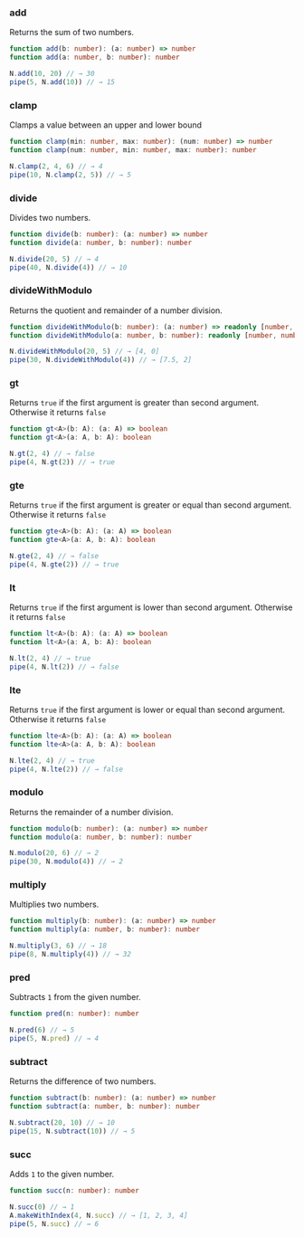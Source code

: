 ### add

Returns the sum of two numbers.


```ts
function add(b: number): (a: number) => number
function add(a: number, b: number): number
```

```ts
N.add(10, 20) // → 30
pipe(5, N.add(10)) // → 15
```

### clamp

Clamps a value between an upper and lower bound


```ts
function clamp(min: number, max: number): (num: number) => number
function clamp(num: number, min: number, max: number): number
```

```ts
N.clamp(2, 4, 6) // → 4
pipe(10, N.clamp(2, 5)) // → 5
```

### divide

Divides two numbers.


```ts
function divide(b: number): (a: number) => number
function divide(a: number, b: number): number
```

```ts
N.divide(20, 5) // → 4
pipe(40, N.divide(4)) // → 10
```

### divideWithModulo

Returns the quotient and remainder of a number division.


```ts
function divideWithModulo(b: number): (a: number) => readonly [number, number]
function divideWithModulo(a: number, b: number): readonly [number, number]
```

```ts
N.divideWithModulo(20, 5) // → [4, 0]
pipe(30, N.divideWithModulo(4)) // → [7.5, 2]
```

### gt

Returns `true` if the first argument is greater than second argument. Otherwise it returns `false`


```ts
function gt<A>(b: A): (a: A) => boolean
function gt<A>(a: A, b: A): boolean
```

```ts
N.gt(2, 4) // → false
pipe(4, N.gt(2)) // → true
```

### gte

Returns `true` if the first argument is greater or equal than second argument. Otherwise it returns `false`


```ts
function gte<A>(b: A): (a: A) => boolean
function gte<A>(a: A, b: A): boolean
```

```ts
N.gte(2, 4) // → false
pipe(4, N.gte(2)) // → true
```

### lt

Returns `true` if the first argument is lower than second argument. Otherwise it returns `false`


```ts
function lt<A>(b: A): (a: A) => boolean
function lt<A>(a: A, b: A): boolean
```

```ts
N.lt(2, 4) // → true
pipe(4, N.lt(2)) // → false
```

### lte

Returns `true` if the first argument is lower or equal than second argument. Otherwise it returns `false`


```ts
function lte<A>(b: A): (a: A) => boolean
function lte<A>(a: A, b: A): boolean
```

```ts
N.lte(2, 4) // → true
pipe(4, N.lte(2)) // → false
```

### modulo

Returns the remainder of a number division.


```ts
function modulo(b: number): (a: number) => number
function modulo(a: number, b: number): number
```

```ts
N.modulo(20, 6) // → 2
pipe(30, N.modulo(4)) // → 2
```

### multiply

Multiplies two numbers.


```ts
function multiply(b: number): (a: number) => number
function multiply(a: number, b: number): number
```

```ts
N.multiply(3, 6) // → 18
pipe(8, N.multiply(4)) // → 32
```

### pred

Subtracts `1` from the given number.


```ts
function pred(n: number): number
```

```ts
N.pred(6) // → 5
pipe(5, N.pred) // → 4
```

### subtract

Returns the difference of two numbers.


```ts
function subtract(b: number): (a: number) => number
function subtract(a: number, b: number): number
```

```ts
N.subtract(20, 10) // → 10
pipe(15, N.subtract(10)) // → 5
```

### succ

Adds `1` to the given number.


```ts
function succ(n: number): number
```

```ts
N.succ(0) // → 1
A.makeWithIndex(4, N.succ) // → [1, 2, 3, 4]
pipe(5, N.succ) // → 6
```